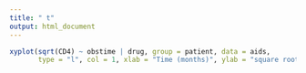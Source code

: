 ```yaml
---
title: " t"
output: html_document
---
```


```r
xyplot(sqrt(CD4) ~ obstime | drug, group = patient, data = aids,
       type = "l", col = 1, xlab = "Time (months)", ylab = "square root CD4 cell count")
```
